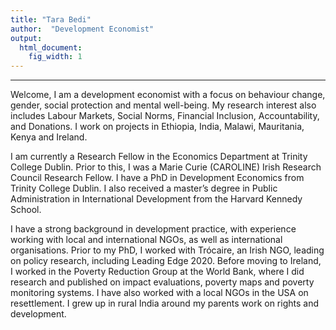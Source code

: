 ```yaml
---
title: "Tara Bedi"
author:  "Development Economist"
output:
  html_document:
    fig_width: 1
---
```


----
Welcome, I am a development economist with a focus on behaviour change, gender, social protection and mental well-being. My research interest also includes Labour Markets, Social Norms, Financial Inclusion, Accountability, and Donations. I work on projects in Ethiopia, India, Malawi, Mauritania, Kenya and Ireland. 

I am currently a Research Fellow in the Economics Department at Trinity College Dublin.  Prior to this, I was a Marie Curie (CAROLINE) Irish Research Council Research Fellow. I have a PhD in Development Economics from Trinity College Dublin.  I also received a master’s degree in Public Administration in International Development from the Harvard Kennedy School.

I have a strong background in development practice, with experience working with local and international NGOs, as well as international organisations. Prior to my PhD, I worked with Trócaire, an Irish NGO, leading on policy research, including Leading Edge 2020. Before moving to Ireland, I worked in the Poverty Reduction Group at the World Bank, where I did research and published on impact evaluations, poverty maps and poverty monitoring systems. I have also worked with a local NGOs in the USA on resettlement. I grew up in rural India around my parents work on rights and development.  
